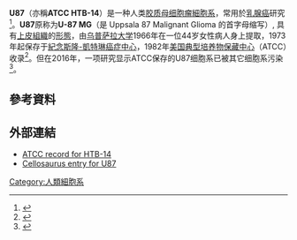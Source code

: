 '''U87'''（亦稱'''ATCC HTB-14'''）是一种人类[[胶质母细胞瘤|胶质母细胞瘤]][[細胞系|細胞系]]，常用於[[乳腺癌|乳腺癌]]研究<ref name=one>{{cite journal| pmc=2813426 | pmid=20126413 | doi=10.1371/journal.pgen.1000832 | volume=6 | issue=1 | title=U87MG decoded: the genomic sequence of a cytogenetically aberrant human cancer cell line |date=January 2010 | journal=PLoS Genet. | pages=e1000832 | last1 = Clark | first1 = MJ | last2 = Homer | first2 = N | last3 = O'Connor | first3 = BD |display-authors=etal}}</ref>。'''U87'''原称为'''U-87 MG'''（是 Uppsala 87 Malignant Glioma 的首字母缩写）, 具有[[上皮組織|上皮組織]]的[[生物形態學|形態]]，由[[乌普萨拉大学|乌普萨拉大学]]1966年在一位44岁女性病人身上提取，1973年起保存于[[紀念斯隆-凱特琳癌症中心|紀念斯隆-凱特琳癌症中心]]，1982年[[美国典型培养物保藏中心|美国典型培养物保藏中心]]（ATCC）收录<ref>{{cite web|url=http://www.nature.com/news/venerable-brain-cancer-cell-line-faces-identity-crisis-1.20515|title=Venerable brain-cancer cell line faces identity crisis|first1=Ellie|last1=Dolgin|date=31 August 2016|access-date=3 May 2018|archive-date=2020-10-30|archive-url=https://web.archive.org/web/20201030143415/https://www.nature.com/news/venerable-brain-cancer-cell-line-faces-identity-crisis-1.20515|dead-url=no}}</ref>。但在2016年，一项研究显示ATCC保存的U87细胞系已被其它细胞系污染<ref>{{cite journal|  pmid=27582061 |  title=Origin of the U87MG glioma cell line: Good news and bad news. |date=Aug 2016  | journal=Sci Transl Med | doi=10.1126/scitranslmed.aaf6853 | volume=8 | pages=354re3 | last1 = Allen | first1 = M | last2 = Bjerke | first2 = M | last3 = Edlund | first3 = H | last4 = Nelander | first4 = S | last5 = Westermark | first5 = B}}</ref>。

== 參考資料 ==
{{Reflist|2}}

== 外部連結 ==
*[https://www.atcc.org/Products/All/HTB-14.aspx ATCC record for HTB-14] {{Wayback|url=https://www.atcc.org/Products/All/HTB-14.aspx |date=20190904204647 }}
*[https://web.expasy.org/cellosaurus/CVCL_0022 Cellosaurus entry for U87] {{Wayback|url=https://web.expasy.org/cellosaurus/CVCL_0022 |date=20171201031402 }}

[[Category:人類細胞系|Category:人類細胞系]]
{{med-stub}}